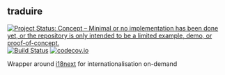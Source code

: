 ## traduire

<!-- badges: start -->
[![Project Status: Concept – Minimal or no implementation has been done yet, or the repository is only intended to be a limited example, demo, or proof-of-concept.](https://www.repostatus.org/badges/latest/concept.svg)](https://www.repostatus.org/#concept)
[![Build Status](https://travis-ci.com/reside-ic/traduire.svg?branch=master)](https://travis-ci.com/reside-ic/traduire)
[![codecov.io](https://codecov.io/github/reside-ic/traduire/coverage.svg?branch=master)](https://codecov.io/github/reside-ic/traduire?branch=master)
<!-- badges: end -->

Wrapper around [i18next](https://www.i18next.com) for internationalisation on-demand
